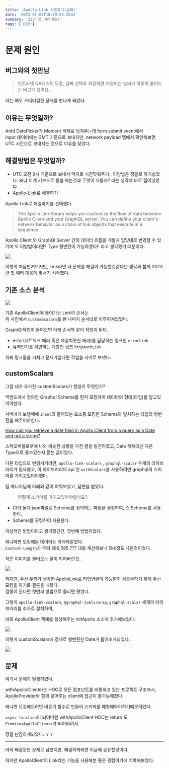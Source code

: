 ```yaml
---
title: 'Apollo Link 사용후기(실패)'
date: '2023-01-03T18:19:03.284Z'
summary: '23년 첫 에러대응?'
tags: ['DEV']
---
```


# 문제 원인

## 버그와의 첫만남

> 인트라넷 QA테스트 도중, 날짜 선택후 저장하면 저장되는 날짜가 하루씩 줄어드는 버그가 있어요..

라는 매우 크리티컬한 장애를 만나게 되었다.

## 이유는 무엇일까?

Antd DatePicker가 Moment 객체로 넘겨주는데 form.submit event에서<br/>
input 데이터에는 GMT 기준으로 보내지만, network payload 탭에서 확인해보면 UTC 시간으로 보내지는 것으로 이유를 찾았다.

## 해결방법은 무엇일까?

- UTC 오전 9시 기준으로 보내서 억지로 시간맞춰주기 : 이방법은 정말로 하기싫었다. 왜냐 이게 키보드로 똥을 싸는것과 무엇이 다를까? 라는 생각에 바로 집어넣었다.
- [Apollo-Link](https://www.apollographql.com/docs/react/api/link/introduction/)로 해결하기

Apollo Link로 해결하기를 선택했다.

> The Apollo Link library helps you customize the flow of data between Apollo Client and your GraphQL server. You can define your client's network behavior as a chain of link objects that execute in a sequence

Apollo Client 와 GraphQl Server 간의 데이터 흐름을 개발자 입맛대로 변경할 수 있기에 오 이방법이라면? Type 형변환이 가능하겠다!! 라고 생각했기 떄문이다.

![](/static/images/DEV/errorDate/link.png)

이렇게 처음만져보지만, Link라면 내 문제를 해결이 가능할것같다는 생각과 함께 2023년 첫 에러 대응에 맞서기 시작했다.

## 기존 소스 분석

![](/static/images/DEV/errorDate/ApolloLink.png)

기존 ApolloClient에 들어가는 Link의 순서는<br/>
위 사진에서 `customScalars`를 뺸 나머지 순서대로 이루어져있었다.

GraphQl작업이 들어오면 아래 순서와 같이 작업이 된다.

- error(네트워크 에러 혹은 예상치못한 에러)를 담당하는 링크인 `errorLink`
- 유저인가를 확인하는 계층인 링크 `httpAuthLink`

위릐 링크들을 거치고 문제가없다면 작업을 서버로 보낸다.

## customScalars

그럼 내가 추가한 customScalars가 할일이 무엇인가?

백엔드에서 정의한 Graphql Schema를 먼저 모킹하여 데이터의 형태(타입)를 알고있어야한다.

서버에게 보낼때에 `input`의 들어있는 요소중 모킹한 Schema와 일치하는 타입의 형변환을 해주어야한다.

[How can you retrieve a date field in Apollo Client from a query as a Date and not a string?](https://stackoverflow.com/questions/66085887/how-can-you-retrieve-a-date-field-in-apollo-client-from-a-query-as-a-date-and-no)

스택오버플로우에 나와 비슷한 상황을 가진 글을 발견하였고, Date 객체대신 다른 Type으로 줄수있는지 묻는 글이었다.

다른 타입으로 변경시키려면, `apollo-link-scalars` , `graphql-scalar` 두개의 라이브러리가 필요했고, 이 라이브러리의 api 인 `withScalars`를 사용하려면 graphql의 스키마를 가지고있어야했다.

팀 매니저님께 아래와 같이 여쭤보았고, 답변을 받았다.

> 어떻게 스키마를 가지고있어야할까요?

- CI가 돌떄 json파일로 Schema를 정의하는 파일을 생성하여, 스 Schema를 사용한다.
- Schema를 모킹하여 사용한다.

이상적인 방법이라고 생각했던건, 첫번째 방법이었다.

왜냐하면 모킹해본 데이터는 아래와같았다. <br/>
`Content-Length`가 무려 589,585 ??? 대충 계산해보니 5kb정도 나온것이었다.

작은 이미지를 불러오는 꼴이 되어버린것..

![](/static/images/DEV/errorDate/response.png)

하지만, 우선 우리가 생각한 ApolloLink로 타입변환이 가능한지 검증을하기 위해 우선 모킹을 하기로 결론을 내렸다. <br/>
검증이 된다면 첫번째 방법으로 돌리면 됐었다.

그렇게 `apollo-link-scalars`, `@graphql-tools/wrap`, `graphql-scalar` 세개의 라이브러리를 추가로 설치하여,

바로 ApolloClient 객체를 생성해주는 initApollo 소스에 추가해보았다.

![](/static/images/DEV/errorDate/code.png)

이렇게 customScalars에 강제로 형변환한 Date가 들어오게되었다.

![](/static/images/DEV/errorDate/scalars.png)

## 문제

여기서 문제가 발생하였다.

withApolloClient라는 HOC로 모든 컴포넌트를 래핑하고 있는 프로젝트 구조에서, ApolloProvider와 함께 뱉어주는 client에 접근이 불가능해졌다.

왜냐면 모킹해오려면 비동기 함수로 만들어 스키마를 페칭해와야하기떄문이었다.

`async function`이 되어버린 withApolloClient HOC는 return 도 `Promise<ApolloClient>`가 되어버려서..

정말 난감하게되었다. ㅜㅜ

<hr />

아직 해결못한 문제로 남았지만, 해결하게되면 이글에 공유할것이다.

하지만 ApolloClient의 Link라는 기능을 사용해본 좋은 경험이기에 기록해보았다.
